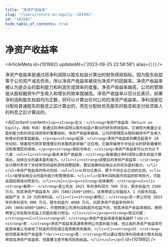 ```yaml
---
title: "净资产收益率"
slug: "/learn/return-on-equity--101992"
id: "101992"
hide_table_of_contents: true
---
```



# 净资产收益率

<ArticleMeta id={101992} updatedAt={'2023-09-25 22:58:58'} alias={`[]`} />
<div className='border-solid border-b border-t-0 my-4 border-[var(--ifm-color-gray-300)]' />

净资产收益率是通过将净利润除以股东权益计算出的财务绩效指标。因为股东权益等于公司资产减去债务，所以净资产收益率被视为净资产的回报率。净资产收益率被认为是企业的盈利能力和利润生成效率的度量。净资产收益率越高，公司的管理层从股权融资中产生收入和增长的效率就越高。净资产收益率以百分比表示，如果净利润和股东权益均为正数，则可以计算出任何公司的净资产收益率。净利润是在分配给普通股东的股息之前计算出的，而在分配给优先股东的股息和支付给贷款人的利息之后计算出的。

<AIContent content={`<p><strong>定义：</strong>净资产收益率（Return on Equity，简称 ROE）是通过将净利润除以股东权益计算出的财务绩效指标。它被视为衡量企业盈利能力和利润生成效率的重要指标。净资产收益率越高，公司的管理层从股权融资中产生收入和增长的效率就越高。</p><p><strong>起源：</strong>净资产收益率的概念起源于 20 世纪初，随着现代财务管理理论的发展而逐渐被广泛应用。它最早被用于评估企业的财务健康状况和管理层的绩效。</p><p><strong>类别与特点：</strong>净资产收益率可以分为以下几类：<ul><li><strong>基本净资产收益率：</strong>直接通过净利润除以股东权益计算得出，反映企业的基本盈利能力。</li><li><strong>调整后的净资产收益率：</strong>在计算时考虑了非经常性损益和其他调整因素，更加准确地反映企业的实际盈利能力。</li></ul>净资产收益率的特点包括：<ul><li>以百分比表示，便于不同企业之间的比较。</li><li>能够反映企业的盈利能力和管理效率。</li><li>受净利润和股东权益的影响较大，可能会因短期波动而变化。</li></ul></p><p><strong>具体案例：</strong><ul><li><strong>案例一：</strong>某公司在 2023 年的净利润为 500 万元，股东权益为 2500 万元，则其净资产收益率为 20%（500/2500*100%）。这表明该公司每投入 1 元股东权益，就能产生 0.20 元的净利润。</li><li><strong>案例二：</strong>另一家公司在 2023 年的净利润为 800 万元，股东权益为 4000 万元，则其净资产收益率同样为 20%（800/4000*100%）。尽管两家公司净利润和股东权益不同，但其净资产收益率相同，表明两家公司在股东权益上的盈利能力相当。</li></ul></p><p><strong>常见问题：</strong><ul><li><strong>问：</strong>净资产收益率是否越高越好？<br/><strong>答：</strong>净资产收益率高通常表明公司盈利能力强，但过高的净资产收益率可能意味着公司承担了较高的风险或过度依赖债务融资。</li><li><strong>问：</strong>如何提高净资产收益率？<br/><strong>答：</strong>可以通过增加净利润或减少股东权益来提高净资产收益率，但需要注意平衡风险和收益。</li></ul></p>`} id={101992} />
